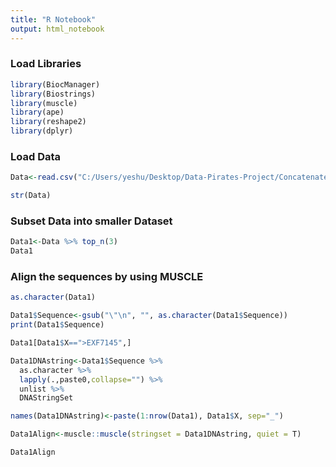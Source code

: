 ```yaml
---
title: "R Notebook"
output: html_notebook
---
```


### Load Libraries

```r
library(BiocManager)
library(Biostrings)
library(muscle)
library(ape)
library(reshape2)
library(dplyr)
```

### Load Data

```r
Data<-read.csv("C:/Users/yeshu/Desktop/Data-Pirates-Project/ConcatenatedSequences.csv")
```

```r
str(Data)
```

### Subset Data into smaller Dataset

```r
Data1<-Data %>% top_n(3)
Data1
```

### Align the sequences by using MUSCLE

```r
as.character(Data1)
```

```r
Data1$Sequence<-gsub("\"\n", "", as.character(Data1$Sequence))
print(Data1$Sequence)
```

```r
Data1[Data1$X==">EXF7145",]
```


```r
Data1DNAstring<-Data1$Sequence %>%
  as.character %>%
  lapply(.,paste0,collapse="") %>%
  unlist %>%
  DNAStringSet
```

```r
names(Data1DNAstring)<-paste(1:nrow(Data1), Data1$X, sep="_")
```

```r
Data1Align<-muscle::muscle(stringset = Data1DNAstring, quiet = T)
```

```r
Data1Align
```






























